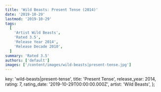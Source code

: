 ```yaml
---
title: 'Wild Beasts: Present Tense (2014)'
date: '2019-10-29'
lastmod: '2019-10-29'
tags:
  [
    'Artist Wild Beasts',
    'Rated 3.5',
    'Release Year 2014',
    'Release Decade 2010',
  ]
summary: 'Rated 3.5'
authors: ['default']
images: ['/content/images/wild-beasts|present-tense.jpg']
---
```


  key: 'wild-beasts|present-tense',
  title: 'Present Tense',
  release_year: 2014,
  rating: 7,
  rating_date: '2019-10-29T00:00:00.000Z',
  artist: 'Wild Beasts',
};

<MusicRating data={data} />

